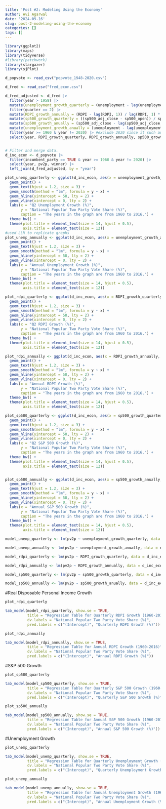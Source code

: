 ---
title: 'Post #2: Modeling Using the Economy'
author: Avi Agarwal
date: '2024-09-16'
slug: post-2-modeling-using-the-economy
categories: []
tags: []
---

```{r}
library(ggplot2)
library(maps)
library(tidyverse)
#library(patchwork)
library(stargazer)
library(sjPlot)
```

```{r}

d_popvote <- read_csv("popvote_1948-2020.csv")

d_fred <- read_csv("fred_econ.csv")

d_fred_adjusted <- d_fred |>
  filter(year > 1958) |>
  mutate(unemployment_growth_quarterly = (unemployment - lag(unemployment, 1)) / lag(unemployment, 1) * 100) |>
  filter(quarter == 2) |>
  mutate(RDPI_growth_annually = (RDPI - lag(RDPI, 1)) / lag(RDPI, 1) * 100) |> #learned about lag from LLM/ChatGPT
  mutate(sp500_growth_quarterly = ((sp500_adj_close - sp500_open)) / sp500_open * 100) |>
  mutate(sp500_growth_anually = (sp500_adj_close - lag(sp500_adj_close, 1)) / lag(sp500_adj_close, 1) * 100) |> 
  mutate(unemployment_growth_anually = (unemployment - lag(unemployment, 1)) / lag(unemployment, 1) * 100) |>
  filter(year >= 1960 & year != 2020) |> #exclude 2020 since it such an outlier
  select(year, RDPI_growth_quarterly, RDPI_growth_annually, sp500_growth_quarterly, sp500_growth_anually, unemployment_growth_quarterly, unemployment_growth_anually)


# Filter and merge data. 
d_inc_econ <- d_popvote |> 
  filter(incumbent_party == TRUE & year >= 1960 & year != 2020) |> 
  select(year, pv2p, winner) |> 
  left_join(d_fred_adjusted, by = "year")

```

```{r}

plot_unemp_quarterly <- ggplot(d_inc_econ, aes(x = unemployment_growth_quarterly, y = pv2p, label = year)) + 
  geom_point() +
  geom_text(hjust = 1.2, size = 3) + 
  geom_smooth(method = "lm", formula = y ~ x) +
  geom_hline(yintercept = 50, lty = 2) + 
  geom_vline(xintercept = 0, lty = 2) + 
  labs(x = "Q2 Unemployment Growth (%)", 
       y = "National Popular Two Party Vote Share (%)",
       caption = "The years in the graph are from 1960 to 2016.") + 
  theme_bw() + 
  theme(plot.title = element_text(size = 14, hjust = 0.5),
        axis.title = element_text(size = 12))
#used LLM to replicate graphs
plot_unemp_annually <- ggplot(d_inc_econ, aes(x = unemployment_growth_anually, y = pv2p, label = year)) + 
  geom_point() +
  geom_text(hjust = 1.2, size = 3) + 
  geom_smooth(method = "lm", formula = y ~ x) +
  geom_hline(yintercept = 50, lty = 2) + 
  geom_vline(xintercept = 0, lty = 2) + 
  labs(x = "Annual Unemployment Growth (%)", 
       y = "National Popular Two Party Vote Share (%)",
       caption = "The years in the graph are from 1960 to 2016.") + 
  theme_bw() + 
  theme(plot.title = element_text(size = 14, hjust = 0.5),
        axis.title = element_text(size = 12))

plot_rdpi_quarterly <- ggplot(d_inc_econ, aes(x = RDPI_growth_quarterly, y = pv2p, label = year)) + 
  geom_point() +
  geom_text(hjust = 1.2, size = 3) + 
  geom_smooth(method = "lm", formula = y ~ x) +
  geom_hline(yintercept = 50, lty = 2) + 
  geom_vline(xintercept = 0, lty = 2) + 
  labs(x = "Q2 RDPI Growth (%)", 
       y = "National Popular Two Party Vote Share (%)",
       caption = "The years in the graph are from 1960 to 2016.") + 
  theme_bw() + 
  theme(plot.title = element_text(size = 14, hjust = 0.5),
        axis.title = element_text(size = 12))

plot_rdpi_annually <- ggplot(d_inc_econ, aes(x = RDPI_growth_annually, y = pv2p, label = year)) + 
  geom_point() +
  geom_text(hjust = 1.2, size = 3) + 
  geom_smooth(method = "lm", formula = y ~ x) +
  geom_hline(yintercept = 50, lty = 2) + 
  geom_vline(xintercept = 0, lty = 2) + 
  labs(x = "Annual RDPI Growth (%)", 
       y = "National Popular Two Party Vote Share (%)",
       caption = "The years in the graph are from 1960 to 2016.") + 
  theme_bw() + 
  theme(plot.title = element_text(size = 14, hjust = 0.5),
        axis.title = element_text(size = 12))

plot_sp500_quarterly <- ggplot(d_inc_econ, aes(x = sp500_growth_quarterly, y = pv2p, label = year)) + 
  geom_point() +
  geom_text(hjust = 1.2, size = 3) + 
  geom_smooth(method = "lm", formula = y ~ x) +
  geom_hline(yintercept = 50, lty = 2) + 
  geom_vline(xintercept = 0, lty = 2) + 
  labs(x = "Q2 S&P 500 Growth (%)", 
       y = "National Popular Two Party Vote Share (%)",
       caption = "The years in the graph are from 1960 to 2016.") + 
  theme_bw() + 
  theme(plot.title = element_text(size = 14, hjust = 0.5),
        axis.title = element_text(size = 12))


plot_sp500_annually <- ggplot(d_inc_econ, aes(x = sp500_growth_anually, y = pv2p, label = year)) + 
  geom_point() +
  geom_text(hjust = 1.2, size = 3) + 
  geom_smooth(method = "lm", formula = y ~ x) +
  geom_hline(yintercept = 50, lty = 2) + 
  geom_vline(xintercept = 0, lty = 2) + 
  labs(x = "Annual S&P 500 Growth (%)", 
       y = "National Popular Two Party Vote Share (%)",
       caption = "The years in the graph are from 1960 to 2016.") + 
  theme_bw() + 
  theme(plot.title = element_text(size = 14, hjust = 0.5),
        axis.title = element_text(size = 12))

```

```{r}
model_unemp_quarterly <- lm(pv2p ~ unemployment_growth_quarterly, data = d_inc_econ)

model_unemp_annually <- lm(pv2p ~ unemployment_growth_anually, data = d_inc_econ)

model_rdpi_quarterly <- lm(pv2p ~ RDPI_growth_quarterly, data = d_inc_econ)

model_rdpi_annually <- lm(pv2p ~ RDPI_growth_annually, data = d_inc_econ)

model_sp500_quarterly <- lm(pv2p ~ sp500_growth_quarterly, data = d_inc_econ)

model_sp500_annually <- lm(pv2p ~ sp500_growth_anually, data = d_inc_econ)
```

#Real Disposable Personal Income Growth

```{r}
plot_rdpi_quarterly
```

```{r}
tab_model(model_rdpi_quarterly, show.se = TRUE, 
          title = "Regression Table for Quarterly RDPI Growth (1960-2016)", 
          dv.labels = "National Popular Two Party Vote Share (%)",
          pred.labels = c("(Intercept)", "Quarterly RDPI Growth (%)"))
```


```{r}
plot_rdpi_annually
```

```{r}
tab_model(model_rdpi_annually, show.se = TRUE, 
          title = "Regression Table for Annual RDPI Growth (1960-2016)", 
          dv.labels = "National Popular Two Party Vote Share (%)",
          pred.labels = c("(Intercept)", "Annual RDPI Growth (%)"))
```

#S&P 500 Growth

```{r}
plot_sp500_quarterly
```

```{r}
tab_model(model_sp500_quarterly, show.se = TRUE, 
          title = "Regression Table for Quarterly S&P 500 Growth (1960-2016)", 
          dv.labels = "National Popular Two Party Vote Share (%)",
          pred.labels = c("(Intercept)", "Quarterly S&P 500 Growth (%)"))
```


```{r}
plot_sp500_annually
```

```{r}
tab_model(model_sp500_annually, show.se = TRUE, 
          title = "Regression Table for Annual S&P 500 Growth (1960-2016)", 
          dv.labels = "National Popular Two Party Vote Share (%)",
          pred.labels = c("(Intercept)", "Annual S&P 500 Growth (%)"))
```

#Unemployment Growth

```{r}
plot_unemp_quarterly
```

```{r}
tab_model(model_unemp_quarterly, show.se = TRUE, 
          title = "Regression Table for Quarterly Unemployment Growth (1960-2016)", 
          dv.labels = "National Popular Two Party Vote Share (%)",
          pred.labels = c("(Intercept)", "Quarterly Unemployment Growth (%)"))
```


```{r}
plot_unemp_annually
```

```{r}
tab_model(model_unemp_annually, show.se = TRUE, 
          title = "Regression Table for Annual Unemployment Growth (1960-2016)", 
          dv.labels = "National Popular Two Party Vote Share (%)",
          pred.labels = c("(Intercept)", "Annual Unemployment Growth (%)"))
```


